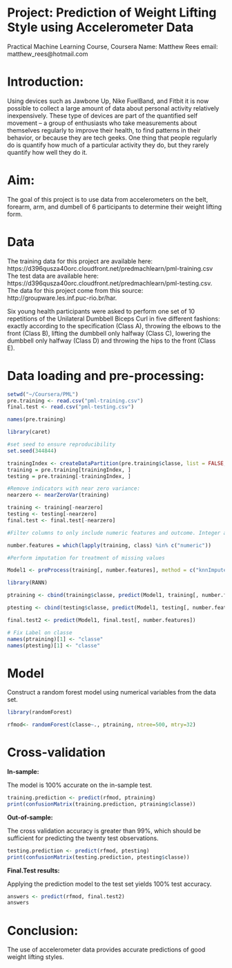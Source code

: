 Project: Prediction of Weight Lifting Style using Accelerometer Data
====================================================================
Practical Machine Learning Course, Coursera
Name: Matthew Rees
email: matthew_rees@hotmail.com


Introduction:
=================
Using devices such as Jawbone Up, Nike FuelBand, and Fitbit it is now possible to collect a large amount of data about personal activity relatively inexpensively. These type of devices are part of the quantified self movement – a group of enthusiasts who take measurements about themselves regularly to improve their health, to find patterns in their behavior, or because they are tech geeks. One thing that people regularly do is quantify how much of a particular activity they do, but they rarely quantify how well they do it. 

Aim:
======
The goal of this project is to use data from accelerometers on the belt, forearm, arm, and dumbell of 6 participants to determine their weight lifting form. 

Data
=====
The training data for this project are available here: https://d396qusza40orc.cloudfront.net/predmachlearn/pml-training.csv The test data are available here: https://d396qusza40orc.cloudfront.net/predmachlearn/pml-testing.csv. The data for this project come from this source: http://groupware.les.inf.puc-rio.br/har.

Six young health participants were asked to perform one set of 10 repetitions of the Unilateral Dumbbell Biceps Curl in five different fashions: exactly according to the specification (Class A), throwing the elbows to the front (Class B), lifting the dumbbell only halfway (Class C), lowering the dumbbell only halfway (Class D) and throwing the hips to the front (Class E).


Data loading and pre-processing:
===============================
```r
setwd("~/Coursera/PML")
pre.training <- read.csv("pml-training.csv")
final.test <- read.csv("pml-testing.csv")

names(pre.training)

library(caret)

#set seed to ensure reproducibility
set.seed(344844)

trainingIndex <- createDataPartition(pre.training$classe, list = FALSE, p = 0.8)
training = pre.training[trainingIndex, ]
testing = pre.training[-trainingIndex, ]

#Remove indicators with near zero variance:
nearzero <- nearZeroVar(training)

training <- training[-nearzero]
testing <- testing[-nearzero]
final.test <- final.test[-nearzero]

#Filter columns to only include numeric features and outcome. Integer and other non- lead to misclassifications when used to predict values in the test set. 

number.features = which(lapply(training, class) %in% c("numeric"))

#Perform imputation for treatment of missing values

Model1 <- preProcess(training[, number.features], method = c("knnImpute"))

library(RANN)

ptraining <- cbind(training$classe, predict(Model1, training[, number.features]))

ptesting <- cbind(testing$classe, predict(Model1, testing[, number.features]))

final.test2 <- predict(Model1, final.test[, number.features])

# Fix Label on classe
names(ptraining)[1] <- "classe"
names(ptesting)[1] <- "classe"
```

Model 
=======
Construct a random forest model using numerical variables from the data set. 
```r
library(randomForest)

rfmod<- randomForest(classe~., ptraining, ntree=500, mtry=32)
```

Cross-validation 
================
**In-sample:**

The model is 100% accurate on the in-sample test. 
```r
training.prediction <- predict(rfmod, ptraining)
print(confusionMatrix(training.prediction, ptraining$classe))
```

**Out-of-sample:**

The cross validation accuracy is greater than 99%, which should be sufficient for predicting the twenty test observations.
```r
testing.prediction <- predict(rfmod, ptesting)
print(confusionMatrix(testing.prediction, ptesting$classe))
```

**Final.Test results:**

Applying the prediction model to the test set yields 100% test accuracy.
```r
answers <- predict(rfmod, final.test2)
answers
```

Conclusion:
============
The use of accelerometer data provides accurate predictions of good weight lifting styles. 